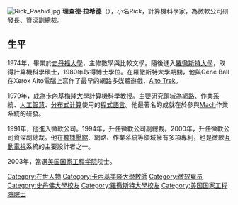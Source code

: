 [[File:Rick_Rashid.jpg|thumb]]
'''理查德·拉希德'''（{{lang-en|Richard F. Rashid}}），小名Rick，計算機科學家，為微軟公司研發長、資深副總裁。
==生平==
1974年，畢業於[[史丹福大學|史丹福大學]]，主修數學與比較文學。隨後進入[[羅徹斯特大學|羅徹斯特大學]]，取得計算機科學碩士，1980年取得博士學位。在羅徹斯特大學期間，他與Gene Ball在Xerox Alto電腦上寫作了最早的網路多媒體遊戲，[[Alto_Trek|Alto Trek]]。

1979年，成為[[卡內基梅隆大學|卡內基梅隆大學]]計算機科學教授。主要研究領域為網路、作業系統、[[人工智慧|人工智慧]]、[[分布式计算|分布式计算]]使用的[[程式語言|程式語言]]。他最著名的成就在於參與[[Mach|Mach]]作業系統的研發。

1991年，他進入微軟公司。1994年，升任微軟公司副總裁。2000年，升任微軟公司資深副總裁。他在[[數據壓縮|數據壓縮]]、網路、作業系統等領域擁有多項專利，也是微軟[[互動電視|互動電視]]系統的主要設計者之一。

2003年，當選[[美国国家工程学院|美国国家工程学院]]院士。
{{DEFAULTSORT:Rashid,Richard}}
[[Category:在世人物|Category:在世人物]]
[[Category:卡內基美隆大學教師|Category:卡內基美隆大學教師]]
[[Category:微软雇员|Category:微软雇员]]
[[Category:史丹佛大學校友|Category:史丹佛大學校友]]
[[Category:羅徹斯特大學校友|Category:羅徹斯特大學校友]]
[[Category:美国国家工程院院士|Category:美国国家工程院院士]]